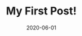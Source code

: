 ---
title: My First Post!
slug: my-first-post
date: 2020-06-01
featureImage: test.jpeg
excerpt: Test Test Test
---